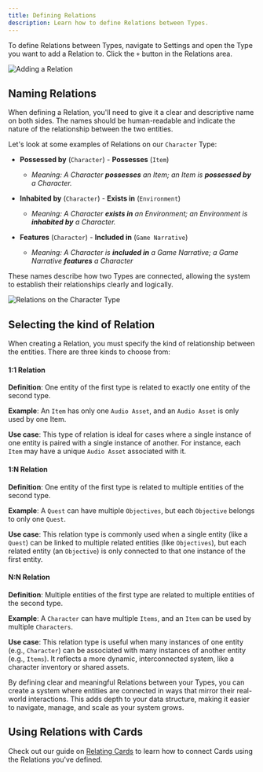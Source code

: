 ```yaml
---
title: Defining Relations
description: Learn how to define Relations between Types.
---
```



To define Relations between Types, navigate to Settings and open the Type you want to add a Relation to. Click the `+` button in the Relations area.

<Image src={relationsDialog} alt="Adding a Relation" inferSize quality="max" />

## Naming Relations

When defining a Relation, you'll need to give it a clear and descriptive name on both sides. The names should be human-readable and indicate the nature of the relationship between the two entities.

Let's look at some examples of Relations on our `Character` Type:

* **Possessed by** (`Character`) - **Possesses** (`Item`)
  * *Meaning: A Character **possesses** an Item; an Item is **possessed by** a Character.*
 
 
* **Inhabited by** (`Character`) - **Exists in** (`Environment`)
  * *Meaning: A Character **exists in** an Environment; an Environment is **inhabited by** a Character.*
 
   
* **Features** (`Character`) - **Included in** (`Game Narrative`)
  * *Meaning: A Character is **included in** a Game Narrative; a Game Narrative **features** a Character*

These names describe how two Types are connected, allowing the system to establish their relationships clearly and logically.

<Image src={characterRelations} alt="Relations on the Character Type" inferSize quality="max" />

## Selecting the kind of Relation

When creating a Relation, you must specify the kind of relationship between the entities. There are three kinds to choose from:

#### 1:1 Relation
**Definition**: One entity of the first type is related to exactly one entity of the second type.

**Example**: An `Item` has only one `Audio Asset`, and an `Audio Asset` is only used by one Item.

**Use case**: This type of relation is ideal for cases where a single instance of one entity is paired with a single instance of another. For instance, each `Item` may have a unique `Audio Asset` associated with it.

#### 1:N Relation
**Definition**: One entity of the first type is related to multiple entities of the second type.

**Example**: A `Quest` can have multiple `Objectives`, but each `Objective` belongs to only one `Quest`.

**Use case**: This relation type is commonly used when a single entity (like a `Quest`) can be linked to multiple related entities (like `Objectives`), but each related entity (an `Objective`) is only connected to that one instance of the first entity.

#### N:N Relation

**Definition**: Multiple entities of the first type are related to multiple entities of the second type.

**Example**: A `Character` can have multiple `Items`, and an `Item` can be used by multiple `Characters`.

**Use case**: This relation type is useful when many instances of one entity (e.g., `Character`) can be associated with many instances of another entity (e.g., `Items`). It reflects a more dynamic, interconnected system, like a character inventory or shared assets.

By defining clear and meaningful Relations between your Types, you can create a system where entities are connected in ways that mirror their real-world interactions. This adds depth to your data structure, making it easier to navigate, manage, and scale as your system grows.

## Using Relations with Cards

Check out our guide on [Relating Cards](/cards/relations/relating-cards) to learn how to connect Cards using the Relations you've defined.
